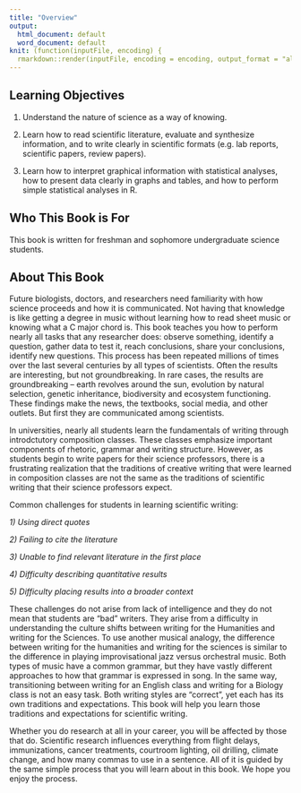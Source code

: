 ```yaml
---
title: "Overview"
output:
  html_document: default
  word_document: default
knit: (function(inputFile, encoding) {
  rmarkdown::render(inputFile, encoding = encoding, output_format = "all") })
---
```


## Learning Objectives

1. Understand the nature of science as a way of knowing.

2. Learn how to read scientific literature, evaluate and synthesize information, and to write clearly in scientific formats (e.g. lab reports, scientific papers, review papers).

3. Learn how to interpret graphical information with statistical analyses, how to present data clearly in graphs and tables, and how to perform simple statistical analyses in R.

## Who This Book is For

This book is written for freshman and sophomore undergraduate science students.

## About This Book

Future biologists, doctors, and researchers need familiarity with how science proceeds and how it is communicated. Not having that knowledge is like getting a degree in music without learning how to read sheet music or knowing what a C major chord is. This book teaches you how to perform nearly all tasks that any researcher does: observe something, identify a question, gather data to test it, reach conclusions, share your conclusions, identify new questions. This process has been repeated millions of times over the last several centuries by all types of scientists. Often the results are interesting, but not groundbreaking. In rare cases, the results are groundbreaking – earth revolves around the sun, evolution by natural selection, genetic inheritance, biodiversity and ecosystem functioning. These findings make the news, the textbooks, social media, and other outlets. But first they are communicated among scientists.

In universities, nearly all students learn the fundamentals of writing through introdctutory composition classes. These classes emphasize important components of rhetoric, grammar and writing structure. However, as students begin to write papers for their science professors, there is a frustrating realization that the traditions of creative writing that were learned in composition classes are not the same as the traditions of scientific writing that their science professors expect. 
  
  Common challenges for students in learning scientific writing: 
  
*1) Using direct quotes*

*2) Failing to cite the literature* 

*3) Unable to find relevant literature in the first place*

*4) Difficulty describing quantitative results*

*5) Difficulty placing results into a broader context*
    
  These challenges do not arise from lack of intelligence and they do not mean that students are "bad" writers. They arise from a difficulty in understanding the culture shifts between writing for the Humanities and writing for the Sciences. To use another musical analogy, the difference between writing for the humanities and writing for the sciences is similar to the difference in playing improvisational jazz versus orchestral music. Both types of music have a common grammar, but they have vastly different approaches to how that grammar is expressed in song. In the same way, transitioning between writing for an English class and writing for a Biology class is not an easy task. Both writing styles are "correct", yet each has its own traditions and expectations. This book will help you learn those traditions and expectations for scientific writing.
  
  Whether you do research at all in your career, you will be affected by those that do. Scientific research influences everything from flight delays, immunizations, cancer treatments, courtroom lighting, oil drilling, climate change, and how many commas to use in a sentence. All of it is guided by the same simple process that you will learn about in this book. We hope you enjoy the process.
